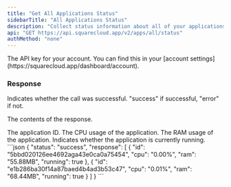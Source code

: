 ```yaml
---
title: "Get All Applications Status"
sidebarTitle: "All Applications Status"
description: "Collect status information about all of your applications."
api: "GET https://api.squarecloud.app/v2/apps/all/status"
authMethod: "none"
---
```


<ParamField header="Authorization" type="string" placeholder="API KEY" required>
  The API key for your account. You can find this in your [account settings](https://squarecloud.app/dashboard/account).
</ParamField>

### Response

<ResponseField name="status" type="string">
  Indicates whether the call was successful. "success" if successful, "error" if not.
</ResponseField>

<ResponseField name="response" type="object">

The contents of the response.

<Expandable title="Toggle object">

<ResponseField name="id" type="string">
  The application ID.
</ResponseField>

<ResponseField name="cpu" type="string">
  The CPU usage of the application.
</ResponseField>

<ResponseField name="ram" type="string">
  The RAM usage of the application.
</ResponseField>

<ResponseField name="running" type="boolean">
  Indicates whether the application is currently running.
</ResponseField>

</Expandable>
</ResponseField>

<ResponseExample>
```json
{
  "status": "success",
  "response": [
    {
      "id": "5bbd020126ee4692aga43e0ca0a75454",
      "cpu": "0.00%",
      "ram": "55.88MB",
      "running": true
    },
    {
      "id": "e1b286ba30f14a87baed4b4ad3b53c47",
      "cpu": "0.01%",
      "ram": "68.44MB",
      "running": true
    }
  ]
}
```
</ResponseExample>